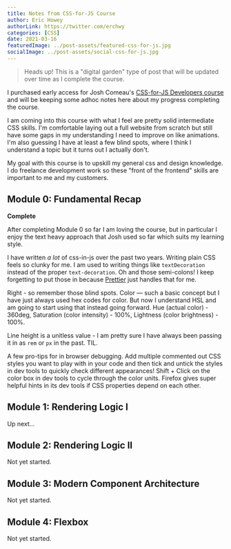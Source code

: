 ```yaml
---
title: Notes from CSS-for-JS Course
author: Eric Howey
authorLink: https://twitter.com/erchwy
categories: [CSS]
date: 2021-03-16
featuredImage: ../post-assets/featured-css-for-js.jpg
socialImage: ../post-assets/social-css-for-js.jpg
---
```


> Heads up! This is a "digital garden" type of post that will be updated over time as I complete the course.

I purchased early access for Josh Comeau's [CSS-for-JS Developers course](https://css-for-js.dev/) and will be keeping some adhoc notes here about my progress completing the course.

I am coming into this course with what I feel are pretty solid intermediate CSS skills. I'm comfortable laying out a full website from scratch but still have some gaps in my understanding I need to improve on like animations. I'm also guessing I have at least a few blind spots, where I think I understand a topic but it turns out I actually don't.

My goal with this course is to upskill my general css and design knowledge. I do freelance development work so these "front of the frontend" skills are important to me and my customers.

## Module 0: Fundamental Recap

**Complete**

After completing Module 0 so far I am loving the course, but in particular I enjoy the text heavy approach that Josh used so far which suits my learning style.

I have written _a lot_ of css-in-js over the past two years. Writing plain CSS feels so clunky for me. I am used to writing things like `textDecoration` instead of the proper `text-decoration`. Oh and those semi-colons! I keep forgetting to put those in because [Prettier](https://prettier.io/) just handles that for me.

Right - so remember those blind spots. Color — such a basic concept but I have just always used hex codes for color. But now I understand HSL and am going to start using that instead going forward. Hue (actual color) - 360deg, Saturation (color intensity) - 100%, Lightness (color brightness) - 100%.

Line height is a unitless value - I am pretty sure I have always been passing it in as `rem` or `px` in the past. TIL.

A few pro-tips for in browser debugging. Add multiple commented out CSS styles you want to play with in your code and then tick and untick the styles in dev tools to quickly check different appearances! Shift + Click on the color box in dev tools to cycle through the color units. Firefox gives super helpful hints in its dev tools if CSS properties depend on each other.

## Module 1: Rendering Logic I

Up next...

## Module 2: Rendering Logic II

Not yet started.

## Module 3: Modern Component Architecture

Not yet started.

## Module 4: Flexbox

Not yet started.
